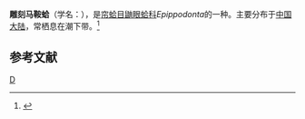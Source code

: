 {{Speciesbox
| taxon = Epippodonta oedipus
| binomial_authority = Morton
}}
'''雕刻马鞍蛤'''（学名：''{{lang|la|Epippodonta oedipus}}''），是[[帘蛤目|帘蛤目]][[鼬眼蛤科|鼬眼蛤科]]''Epippodonta''的一种。主要分布于[[中国大陆|中国大陆]]，常栖息在潮下带。<ref>{{cite web|url=http://shell.sinica.edu.tw/chinese/shellbase_detail.php?science_no=3761|title=国际贝库：雕刻马鞍蛤|publisher=台湾贝类资料库|accessdate=2009-08-11|archive-date=2016-03-04|archive-url=https://web.archive.org/web/20160304105622/http://shell.sinica.edu.tw/chinese/shellbase_detail.php?science_no=3761|dead-url=no}}</ref>

== 参考文献 ==
{{reflist}}
{{taxonbar}}

[[Category:鼬眼蛤科|D]]